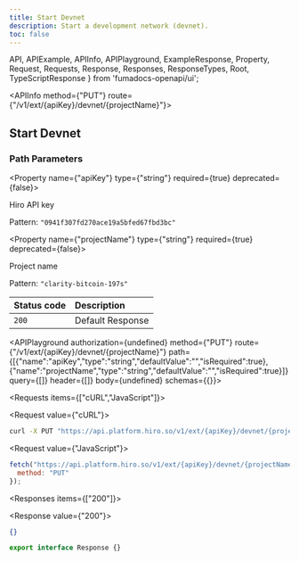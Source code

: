 ```yaml
---
title: Start Devnet
description: Start a development network (devnet).
toc: false
---
```


  API,
  APIExample,
  APIInfo,
  APIPlayground,
  ExampleResponse,
  Property,
  Request,
  Requests,
  Response,
  Responses,
  ResponseTypes,
  Root,
  TypeScriptResponse
} from 'fumadocs-openapi/ui';

<Root baseUrl="https://api.platform.hiro.so">

<API>

<APIInfo method={"PUT"} route={"/v1/ext/{apiKey}/devnet/{projectName}"}>

## Start Devnet

### Path Parameters

<Property name={"apiKey"} type={"string"} required={true} deprecated={false}>

Hiro API key

<span>Pattern: `"0941f307fd270ace19a5bfed67fbd3bc"`</span>

</Property>

<Property name={"projectName"} type={"string"} required={true} deprecated={false}>

Project name

<span>Pattern: `"clarity-bitcoin-197s"`</span>

</Property>

| Status code | Description |
| :----------- | :----------- |
| `200` | Default Response |

<APIPlayground authorization={undefined} method={"PUT"} route={"/v1/ext/{apiKey}/devnet/{projectName}"} path={[{"name":"apiKey","type":"string","defaultValue":"","isRequired":true},{"name":"projectName","type":"string","defaultValue":"","isRequired":true}]} query={[]} header={[]} body={undefined} schemas={{}}>

</APIPlayground>

</APIInfo>

<APIExample>

<Requests items={["cURL","JavaScript"]}>

<Request value={"cURL"}>

```bash
curl -X PUT "https://api.platform.hiro.so/v1/ext/{apiKey}/devnet/{projectName}"
```

</Request>

<Request value={"JavaScript"}>

```js
fetch("https://api.platform.hiro.so/v1/ext/{apiKey}/devnet/{projectName}", {
  method: "PUT"
});
```

</Request>

</Requests>

<Responses items={["200"]}>

<Response value={"200"}>

<ResponseTypes>

<ExampleResponse>

```json
{}
```

</ExampleResponse>

<TypeScriptResponse>

```ts
export interface Response {}
```

</TypeScriptResponse>

</ResponseTypes>

</Response>

</Responses>

</APIExample>

</API>

</Root>
